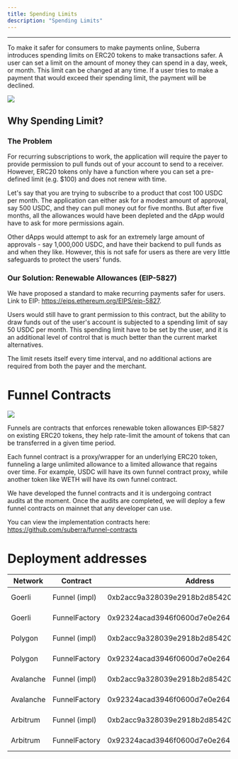 ```yaml
---
title: Spending Limits
description: "Spending Limits"
---
```



---

To make it safer for consumers to make payments online, Suberra introduces spending limits on ERC20 tokens to make transactions safer. A user can set a limit on the amount of money they can spend in a day, week, or month. This limit can be changed at any time. If a user tries to make a payment that would exceed their spending limit, the payment will be declined.

<div style={{ flexBasis: "300px", flexGrow: "1", textAlign: "center" }}>
  <img src={Image2} style={{ alignSelf: "center", maxWidth: "70%" }} />
</div>

## Why Spending Limit?

### The Problem

For recurring subscriptions to work, the application will require the payer to provide permission to pull funds out of your account to send to a receiver. However, ERC20 tokens only have a function where you can set a pre-defined limit (e.g. $100) and does not renew with time.

Let's say that you are trying to subscribe to a product that cost 100 USDC per month. The application can either ask for a modest amount of approval, say 500 USDC, and they can pull money out for five months. But after five months, all the allowances would have been depleted and the dApp would have to ask for more permissions again.

Other dApps would attempt to ask for an extremely large amount of approvals - say 1,000,000 USDC, and have their backend to pull funds as and when they like. However, this is not safe for users as there are very little safeguards to protect the users' funds.

### Our Solution: Renewable Allowances (EIP-5827)

We have proposed a standard to make recurring payments safer for users. Link to EIP: https://eips.ethereum.org/EIPS/eip-5827.

Users would still have to grant permission to this contract, but the ability to draw funds out of the user's account is subjected to a spending limit of say 50 USDC per month. This spending limit have to be set by the user, and it is an additional level of control that is much better than the current market alternatives.

The limit resets itself every time interval, and no additional actions are required from both the payer and the merchant.

# Funnel Contracts

<div style={{ flexBasis: "300px", flexGrow: "1", textAlign: "center" }}>
  <img src={Image1} style={{ alignSelf: "center", maxWidth: "100%" }} />
</div>

Funnels are contracts that enforces renewable token allowances EIP-5827 on existing ERC20 tokens, they help rate-limit the amount of tokens that can be transferred in a given time period.

Each funnel contract is a proxy/wrapper for an underlying ERC20 token, funneling a large unlimited allowance to a limited allowance that regains over time. For example, USDC will have its own funnel contract proxy, while another token like WETH will have its own funnel contract.

We have developed the funnel contracts and it is undergoing contract audits at the moment. Once the audits are completed, we will deploy a few funnel contracts on mainnet that any developer can use.

You can view the implementation contracts here: https://github.com/suberra/funnel-contracts

# Deployment addresses

| Network   | Contract      | Address                                    | Version     |
| --------- | ------------- | ------------------------------------------ | ----------- |
| Goerli    | Funnel (impl) | 0xb2acc9a328039e2918b2d85420251fb831ce47e0 | 0.2.0-alpha |
| Goerli    | FunnelFactory | 0x92324acad3946f0600d7e0e2641ef10d1655d89d | 0.2.0-alpha |
| Polygon   | Funnel (impl) | 0xb2acc9a328039e2918b2d85420251fb831ce47e0 | 0.2.0-alpha |
| Polygon   | FunnelFactory | 0x92324acad3946f0600d7e0e2641ef10d1655d89d | 0.2.0-alpha |
| Avalanche | Funnel (impl) | 0xb2acc9a328039e2918b2d85420251fb831ce47e0 | 0.2.0-alpha |
| Avalanche | FunnelFactory | 0x92324acad3946f0600d7e0e2641ef10d1655d89d | 0.2.0-alpha |
| Arbitrum  | Funnel (impl) | 0xb2acc9a328039e2918b2d85420251fb831ce47e0 | 0.2.0-alpha |
| Arbitrum  | FunnelFactory | 0x92324acad3946f0600d7e0e2641ef10d1655d89d | 0.2.0-alpha |
